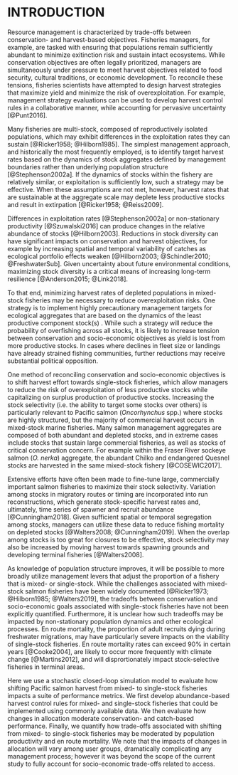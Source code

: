 # INTRODUCTION

Resource management is characterized by trade-offs between conservation- and harvest-based objectives. Fisheries managers, for example, are tasked with ensuring that populations remain sufficiently abundant to minimize exitinction risk and sustain intact ecosystems. While conservation objectives are often legally prioritized, managers are simultaneously under pressure to meet harvest objectives related to food security, cultural traditions, or economic development. To reconcile these tensions, fisheries scientists have attempted to design harvest strategies that maximize yield and minimize the risk of overexploitation. For example, management strategy evaluations can be used to develop harvest control rules in a collaborative manner, while accounting for pervasive uncertainty [@Punt2016].

Many fisheries are multi-stock, composed of reproductively isolated populations, which may exhibit differences in the exploitation rates they can sustain [@Ricker1958; @Hilborn1985]. The simplest management approach, and historically the most frequently employed, is to identify target harvest rates based on the dynamics of stock aggregates defined by management boundaries rather than underlying population structure [@Stephenson2002a]. If the dynamics of stocks within the fishery are relatively similar, or exploitation is sufficiently low, such a strategy may be effective. When these assumptions are not met, however, harvest rates that are sustainable at the aggregate scale may deplete less productive stocks and result in extirpation [@Ricker1958; @Reiss2009]. 

Differences in exploitation rates [@Stephenson2002a] or non-stationary productivity [@Szuwalski2016] can produce changes in the relative abundance of stocks [@Hilborn2003]. Reductions in stock diversity can have significant impacts on conservation and harvest objectives, for example by increasing spatial and temporal variability of catches as ecological portfolio effects weaken [@Hilborn2003; @Schindler2010; @FreshwaterSub]. Given uncertainty about future environmental conditions, maximizing stock diversity is a critical means of increasing long-term resilience [@Anderson2015; @Link2018]. 

To that end, minimizing harvest rates of depleted populations in mixed-stock fisheries may be necessary to reduce overexploitation risks. One strategy is to implement highly precautionary management targets for ecological aggregates that are based on the dynamics of the least productive component stock(s) . While such a strategy will reduce the probability of overfishing across all stocks, it is likely to increase tension between conservation and socio-economic objectives as yield is lost from more productive stocks. In cases where declines in fleet size or landings have already strained fishing communities, further reductions may receive substantial political opposition.

One method of reconciling conservation and socio-economic objectives is to shift harvest effort towards single-stock fisheries, which allow managers to reduce the risk of overexploitation of less productive stocks while capitalizing on surplus production of productive stocks. Increasing the stock selectivity (i.e. the ability to target some stocks over others) is particularly relevant to Pacific salmon (*Oncorhynchus* spp.) where stocks are highly structured, but the majority of commercial harvest occurs in mixed-stock marine fisheries. Many salmon management aggregates are composed of both abundant and depleted stocks, and in extreme cases include stocks that sustain large commercial fisheries, as well as stocks of critical conservation concern. For example within the Fraser River sockeye salmon (*O. nerka*) aggregate, the abundant Chilko and endangered Quesnel stocks are harvested in the same mixed-stock fishery [@COSEWIC2017]. 

Extensive efforts have often been made to fine-tune large, commercially important salmon fisheries to maximize their stock selectivity. Variation among stocks in migratory routes or timing are incorporated into run reconstructions, which generate stock-specific harvest rates and, ultimately, time series of spawner and recruit abundance [@Cunningham2018]. Given sufficient spatial or temporal segregation among stocks, managers can utilize these data to reduce fishing mortality on depleted stocks [@Walters2008; @Cunningham2019]. When the overlap among stocks is too great for closures to be effective, stock selectivity may also be increased by moving harvest towards spawning grounds and developing terminal fisheries [@Walters2008]. 

As knowledge of population structure improves, it will be possible to more broadly utilize management levers that adjust the proportion of a fishery that is mixed- or single-stock. While the challenges associated with mixed-stock salmon fisheries have been widely documented [@Ricker1973; @Hilborn1985; @Walters2019], the tradeoffs between conservation and socio-economic goals associated with single-stock fisheries have not been explicitly quantified. Furthermore, it is unclear how such tradeoffs may be impacted by non-stationary population dynamics and other ecological processes. En route mortality, the proportion of adult recruits dying during freshwater migrations, may have particularly severe impacts on the viability of single-stock fisheries. En route mortality rates can exceed 90% in certain years [@Cooke2004], are likely to occur more frequently with climate change [@Martins2012], and will disprortionately impact stock-selective fisheries in terminal areas. 

Here we use a stochastic closed-loop simulation model to evaluate how shifting Pacific salmon harvest from mixed- to single-stock fisheries impacts a suite of performance metrics. We first develop abundance-based harvest control rules for mixed- and single-stock fisheries that could be implemented using commonly available data. We then evaluate how changes in allocation moderate conservation- and catch-based performance. Finally, we quantify how trade-offs associated with shifting from mixed- to single-stock fisheries may be moderated by population productivity and en route mortality. We note that the impacts of changes in allocation will vary among user groups, dramatically complicating any management process; however it was beyond the scope of the current study to fully account for socio-economic trade-offs related to access.
